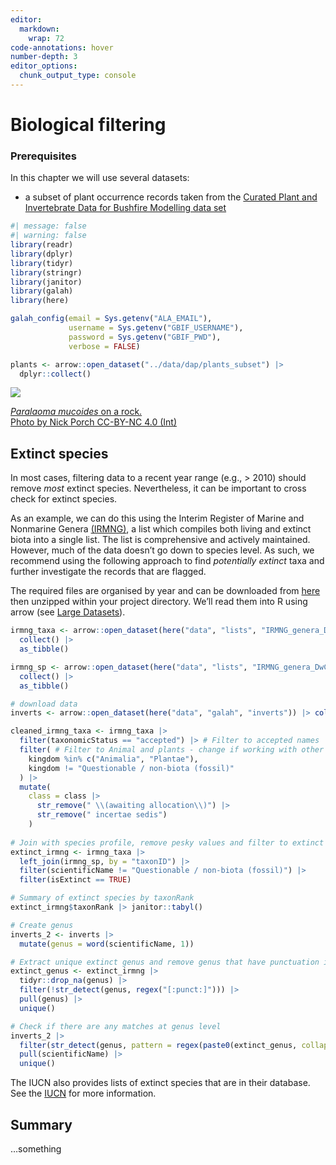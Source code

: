 ```yaml
---
editor: 
  markdown: 
    wrap: 72
code-annotations: hover
number-depth: 3
editor_options: 
  chunk_output_type: console
---
```


<!-- IMPORTANT NOTE:
This chapter used to have lots of examples of biological filters one could use. After thinking about it more, this chapter felt more like a strange collection of examples of fields people might not know about (but for good reason because the data was pretty sparse) or VERY bespoke filtering workflows using confusing or technical examples. I have moved relevant information elsewhere and deleted many examples because they didn't work the way they were advertised originally.

I have kept this one Extinct Species example because it seems like a cool list, but the example is very technical compared to most of the book. I'm not certain whether it should be kept anywhere, but the other examples have been deleted.
- DK
-->


# Biological filtering

### Prerequisites

In this chapter we will use several datasets:

  * a subset of plant occurrence records taken from the [Curated Plant and Invertebrate Data for Bushfire Modelling data set](https://data.csiro.au/collection/csiro:56679)

```r
#| message: false
#| warning: false
library(readr)
library(dplyr)
library(tidyr)
library(stringr)
library(janitor)
library(galah)
library(here)

galah_config(email = Sys.getenv("ALA_EMAIL"),
             username = Sys.getenv("GBIF_USERNAME"),
             password = Sys.getenv("GBIF_PWD"),
             verbose = FALSE)

plants <- arrow::open_dataset("../data/dap/plants_subset") |> 
  dplyr::collect()
```

:::{.aside}

<img class = "rounded" src="https://ala-images.s3.ap-southeast-2.amazonaws.com/store/0/5/6/a/ca48dfdd-15b3-4ac5-a392-cf5f93a6a650/original"></img>

::: {.figure-caption}
[*Paralaoma mucoides* on a rock.<br>Photo by Nick Porch CC-BY-NC 4.0 (Int)](https://biocache.ala.org.au/occurrences/8a44a8df-2819-45d4-b8c5-e6dc7629e0fe)
:::

:::


## Extinct species

<!-- 
This is an incredibly complex example that I think comes from Fonti's Inverts Australia work. Impressive as it is, are we definite that it's worth the effort to include it? How many people want to know how to do this?
It's not helped that the IUCN example no longer works.
-->

<!-- 
My new opinion is...the same. This is such a complex example that might be too difficult to demonstrate given this might be the only relevant example in this chapter. And it requires 2 datasets we have to load locally. If it stays, it needs tweaking.
-->

In most cases, filtering data to a recent year range (e.g., > 2010) should
remove *most* extinct species. Nevertheless, it can be important to cross
check for extinct species. 

As an example, we can do this using the Interim Register of
Marine and Nonmarine Genera [(IRMNG)](https://www.irmng.org/), a list which 
compiles both living and extinct biota into a single list. The list
is comprehensive and actively maintained. However, much of the data
doesn't go down to species level. As such, we recommend using the
following approach to find *potentially extinct* taxa and further
investigate the records that are flagged.

The required files are organised by year and can be downloaded from
[here](https://www.irmng.org/export/) then unzipped within your project
directory. We'll read them into R using arrow (see [Large Datasets](LINK to chapter)).

```r
irmng_taxa <- arrow::open_dataset(here("data", "lists", "IRMNG_genera_DwCA_2023-05-19", "taxon_subset")) |>
  collect() |>
  as_tibble()

irmng_sp <- arrow::open_dataset(here("data", "lists", "IRMNG_genera_DwCA_2023-05-19", "speciesprofile")) |>
  collect() |>
  as_tibble()
```


```r
# download data
inverts <- arrow::open_dataset(here("data", "galah", "inverts")) |> collect()

cleaned_irmng_taxa <- irmng_taxa |>
  filter(taxonomicStatus == "accepted") |> # Filter to accepted names
  filter( # Filter to Animal and plants - change if working with other kingdoms
    kingdom %in% c("Animalia", "Plantae"),
    kingdom != "Questionable / non-biota (fossil)"
  ) |> 
  mutate(
    class = class |>
      str_remove(" \\(awaiting allocation\\)") |>
      str_remove(" incertae sedis")
    )
  
# Join with species profile, remove pesky values and filter to extinct taxa
extinct_irmng <- irmng_taxa |>
  left_join(irmng_sp, by = "taxonID") |>
  filter(scientificName != "Questionable / non-biota (fossil)") |>
  filter(isExtinct == TRUE)

# Summary of extinct species by taxonRank
extinct_irmng$taxonRank |> janitor::tabyl()

# Create genus
inverts_2 <- inverts |>
  mutate(genus = word(scientificName, 1))

# Extract unique extinct genus and remove genus that have punctuation in them
extinct_genus <- extinct_irmng |>
  tidyr::drop_na(genus) |>
  filter(!str_detect(genus, regex("[:punct:]"))) |>
  pull(genus) |>
  unique()

# Check if there are any matches at genus level
inverts_2 |>
  filter(str_detect(genus, pattern = regex(paste0(extinct_genus, collapse = "|")))) |>
  pull(scientificName) |>
  unique()
```

<!-- Originally, the below section used an R package to interact with the IUCN API, but this functionality has since been blocked. I deleted the old code because it won't work anymore -->

The IUCN also provides lists of extinct species
that are in their database. See the [IUCN](LINK) for
more information.


## Summary

...something